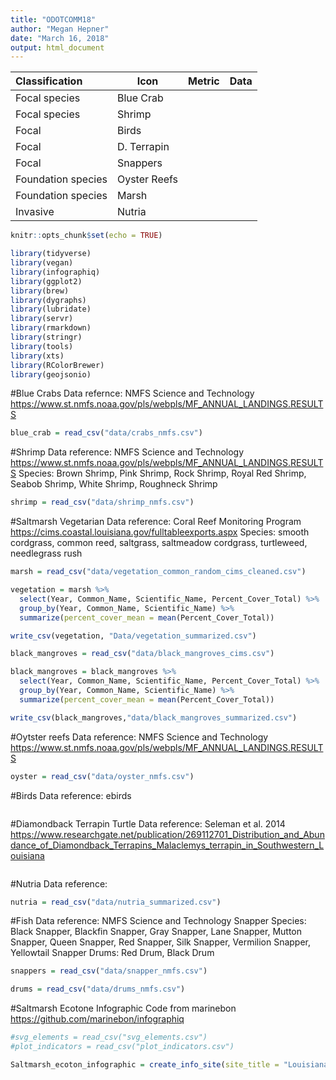```yaml
---
title: "ODOTCOMM18"
author: "Megan Hepner"
date: "March 16, 2018"
output: html_document
---
```


| Classification     | Icon         | Metric | Data |
|:-------------------|--------------|--------|------|
| Focal species      | Blue Crab    | 
| Focal species      | Shrimp       |
| Focal              | Birds        |
| Focal              | D. Terrapin  | 
| Focal              | Snappers     |
| Foundation species | Oyster Reefs |
| Foundation species | Marsh        | 
| Invasive           | Nutria       |

```r
knitr::opts_chunk$set(echo = TRUE)

library(tidyverse)
library(vegan)
library(infographiq)
library(ggplot2)
library(brew)
library(dygraphs)
library(lubridate)
library(servr)
library(rmarkdown)
library(stringr)
library(tools)
library(xts)
library(RColorBrewer)
library(geojsonio)

```

#Blue Crabs 
Data refernce: NMFS Science and Technology <https://www.st.nmfs.noaa.gov/pls/webpls/MF_ANNUAL_LANDINGS.RESULTS> 
```r
blue_crab = read_csv("data/crabs_nmfs.csv") 
```

#Shrimp 
Data reference: NMFS Science and Technology <https://www.st.nmfs.noaa.gov/pls/webpls/MF_ANNUAL_LANDINGS.RESULTS>
Species: Brown Shrimp, Pink Shrimp, Rock Shrimp, Royal Red Shrimp, Seabob Shrimp, White Shrimp, Roughneck Shrimp

```r
shrimp = read_csv("data/shrimp_nmfs.csv") 
```

#Saltmarsh Vegetarian 
Data reference: Coral Reef Monitoring Program  <https://cims.coastal.louisiana.gov/fulltableexports.aspx> 
Species: smooth cordgrass, common reed, saltgrass, saltmeadow cordgrass, turtleweed, needlegrass rush
```r

marsh = read_csv("data/vegetation_common_random_cims_cleaned.csv")

vegetation = marsh %>%
  select(Year, Common_Name, Scientific_Name, Percent_Cover_Total) %>%
  group_by(Year, Common_Name, Scientific_Name) %>%
  summarize(percent_cover_mean = mean(Percent_Cover_Total))

write_csv(vegetation, "Data/vegetation_summarized.csv")

black_mangroves = read_csv("data/black_mangroves_cims.csv")

black_mangroves = black_mangroves %>%
  select(Year, Common_Name, Scientific_Name, Percent_Cover_Total) %>%
  group_by(Year, Common_Name, Scientific_Name) %>%
  summarize(percent_cover_mean = mean(Percent_Cover_Total))

write_csv(black_mangroves,"data/black_mangroves_summarized.csv")

```

#Oytster reefs 
Data reference: NMFS Science and Technology <https://www.st.nmfs.noaa.gov/pls/webpls/MF_ANNUAL_LANDINGS.RESULTS>
```r
oyster = read_csv("data/oyster_nmfs.csv")
```

#Birds
Data reference: ebirds 
```r

```

#Diamondback Terrapin Turtle 
Data reference: Seleman et al. 2014 <https://www.researchgate.net/publication/269112701_Distribution_and_Abundance_of_Diamondback_Terrapins_Malaclemys_terrapin_in_Southwestern_Louisiana> 
```r

```

#Nutria 
Data reference:
```r
nutria = read_csv("data/nutria_summarized.csv")
```

#Fish
Data reference: NMFS Science and Technology
Snapper Species: Black Snapper, Blackfin Snapper, Gray Snapper, Lane Snapper, Mutton Snapper, Queen Snapper, Red Snapper, Silk Snapper, Vermilion Snapper, Yellowtail Snapper
Drums: Red Drum, Black Drum 
```r
snappers = read_csv("data/snapper_nmfs.csv")

drums = read_csv("data/drums_nmfs.csv")
```

#Saltmarsh Ecotone Infographic 
Code from marinebon <https://github.com/marinebon/infographiq> 
```r

#svg_elements = read_csv("svg_elements.csv")
#plot_indicators = read_csv("plot_indicators.csv")

Saltmarsh_ecoton_infographic = create_info_site(site_title = "Louisiana Saltmarsh Ecotone Infographic", render_modals = T, preview_site = T)

```
